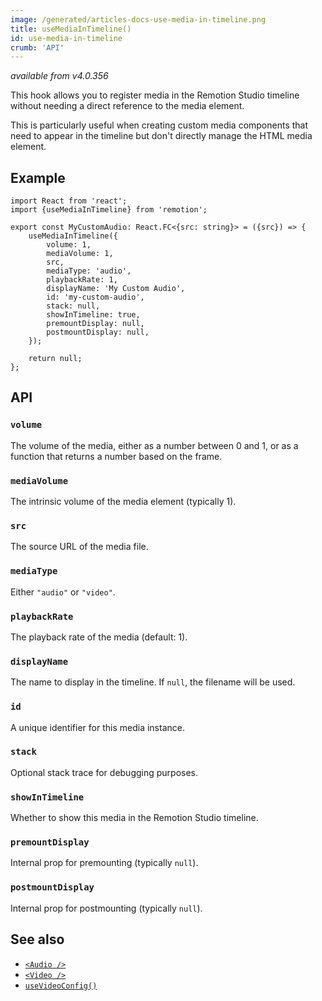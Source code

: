 ```yaml
---
image: /generated/articles-docs-use-media-in-timeline.png
title: useMediaInTimeline()
id: use-media-in-timeline
crumb: 'API'
---
```


_available from v4.0.356_

This hook allows you to register media in the Remotion Studio timeline without needing a direct reference to the media element.

This is particularly useful when creating custom media components that need to appear in the timeline but don't directly manage the HTML media element.

## Example

```tsx twoslash
import React from 'react';
import {useMediaInTimeline} from 'remotion';

export const MyCustomAudio: React.FC<{src: string}> = ({src}) => {
	useMediaInTimeline({
		volume: 1,
		mediaVolume: 1,
		src,
		mediaType: 'audio',
		playbackRate: 1,
		displayName: 'My Custom Audio',
		id: 'my-custom-audio',
		stack: null,
		showInTimeline: true,
		premountDisplay: null,
		postmountDisplay: null,
	});

	return null;
};
```

## API

### `volume`

The volume of the media, either as a number between 0 and 1, or as a function that returns a number based on the frame.

### `mediaVolume`

The intrinsic volume of the media element (typically 1).

### `src`

The source URL of the media file.

### `mediaType`

Either `"audio"` or `"video"`.

### `playbackRate`

The playback rate of the media (default: 1).

### `displayName`

The name to display in the timeline. If `null`, the filename will be used.

### `id`

A unique identifier for this media instance.

### `stack`

Optional stack trace for debugging purposes.

### `showInTimeline`

Whether to show this media in the Remotion Studio timeline.

### `premountDisplay`

Internal prop for premounting (typically `null`).

### `postmountDisplay`

Internal prop for postmounting (typically `null`).

## See also

- [`<Audio />`](/docs/media/audio)
- [`<Video />`](/docs/video)
- [`useVideoConfig()`](/docs/use-video-config)
